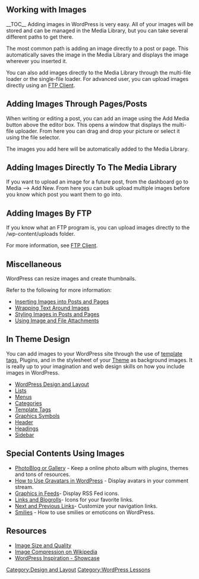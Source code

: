 {{Languages|
{{en|Using Images}}
{{ja|画像の利用}}
{{ko|Using Images}}
{{pt-br|Usando Imagens}}
{{ru|Использование изображений}}
}}

==Working with Images==
__TOC__
Adding images in WordPress is very easy. All of your images will be stored and can be managed in the Media Library, but you can take several different paths to get there.

The most common path is adding an image directly to a post or page. This automatically saves the image in the Media Library and displays the image wherever you inserted it.

You can also add images directly to the Media Library through the multi-file loader or the single-file loader.  For advanced user, you can upload images directly using an [[FTP Clients|FTP Client]].

==Adding Images Through Pages/Posts==

When writing or editing a post, you can add an image using the Add Media button above the editor box. This opens a window that displays the multi-file uploader. From here you can drag and drop your picture or select it using the file selector.

The images you add here will be automatically added to the Media Library.

==Adding Images Directly To The Media Library==

If you want to upload an image for a future post, from the dashboard go to Media --> Add New. From here you can bulk upload multiple images before you know which post you want them to go into.

==Adding Images By FTP==

If you know what an FTP program is, you can upload images directly to the /wp-content/uploads folder.

For more information, see [[FTP Clients|FTP Client]].

==Miscellaneous==

WordPress can resize images and create thumbnails.

Refer to the following for more information:
*[[Inserting Images into Posts and Pages]]
*[[Wrapping Text Around Images]]
*[[Styling Images in Posts and Pages]]
*[[Using Image and File Attachments]]

==In Theme Design==
{{img|[[image:header-img.jpg]]|Theme featuring Image in  Header.|margin:0 auto}}
You can add images to your WordPress site through the use of [[Template Tags|template tags]], Plugins, and in the stylesheet of your [[Using Themes|Theme]] as background images. It is really up to your imagination and web design skills on how you include images in WordPress.

* [[Blog Design and Layout|WordPress Design and Layout]]
* [[Styling Lists with CSS|Lists]]
* [[Creating Horizontal Menus|Menus]]
* [[Template_Tags/get_the_category#Show_Category_Images|Categories]]
* [[Template Tags|Template Tags]]
* [[Fun Character Entities|Graphics Symbols]]
* [[Designing Headers|Header]]
* [[Designing Headings|Headings]]
* [[Customizing Your Sidebar|Sidebar]]

==Special Contents Using Images==
{{img|[[image:post-avatar.jpg]]|Gravatar in comments|float:right}}
* [[Photoblogs_and_Galleries|PhotoBlog or Gallery]] - Keep a online photo album with plugins, themes and tons of resources.
* [[How to Use Gravatars in WordPress]] - Display avatars in your comment stream.
* [[Customizing Feeds|Graphics in Feeds]]- Display RSS Fed icons.
* [[Links Manager|Links and Blogrolls]]- Icons for your favorite links.
* [[Next and Previous Links]]- Customize your navigation links.
* [[Using Smilies|Smilies]] - How to use smilies or emoticons on WordPress.

==Resources==
*[[Image Size and Quality]]
*[http://en.wikipedia.org/wiki/Image_compression Image Compression on Wikipedia]
*[http://wordpress.org/showcase/ WordPress Inspiration - Showcase]


[[Category:Design and Layout]]
[[Category:WordPress Lessons]]
{{Copyedit}}